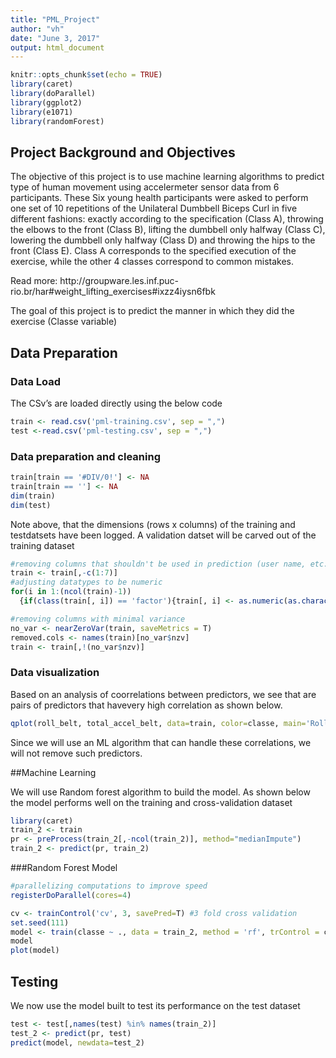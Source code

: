 ```yaml
---
title: "PML_Project"
author: "vh"
date: "June 3, 2017"
output: html_document
---
```


```r
knitr::opts_chunk$set(echo = TRUE)
library(caret)
library(doParallel)
library(ggplot2)
library(e1071)
library(randomForest)
```

## Project Background and Objectives

The objective of this project is to use machine learning algorithms to predict type of human movement using accelermeter sensor data from 6 participants. These Six young health participants were asked to perform one set of 10 repetitions of the Unilateral Dumbbell Biceps Curl in five different fashions: exactly according to the specification (Class A), throwing the elbows to the front (Class B), lifting the dumbbell only halfway (Class C), lowering the dumbbell only halfway (Class D) and throwing the hips to the front (Class E). Class A corresponds to the specified execution of the exercise, while the other 4 classes correspond to common mistakes. 

Read more: http://groupware.les.inf.puc-rio.br/har#weight_lifting_exercises#ixzz4iysn6fbk

The goal of this project is to predict the manner in which they did the exercise (Classe variable)

## Data Preparation

### Data Load

The CSv's are loaded directly using the below code

```r
train <- read.csv('pml-training.csv', sep = ",")
test <-read.csv('pml-testing.csv', sep = ",")
```

### Data preparation and cleaning

```r
train[train == '#DIV/0!'] <- NA
train[train == ''] <- NA
dim(train)
dim(test)
```

Note above, that the dimensions (rows x columns) of the training and testdatsets have been logged. A validation datset will be carved out of the training dataset 

``` r
#removing columns that shouldn't be used in prediction (user name, etc.)
train <- train[,-c(1:7)] 
#adjusting datatypes to be numeric 
for(i in 1:(ncol(train)-1))
  {if(class(train[, i]) == 'factor'){train[, i] <- as.numeric(as.character(train[, i]))}} 

#removing columns with minimal variance
no_var <- nearZeroVar(train, saveMetrics = T) 
removed.cols <- names(train)[no_var$nzv]
train <- train[,!(no_var$nzv)]
```


### Data visualization

Based on an analysis of coorrelations between predictors, we see that are pairs of predictors that havevery high correlation as shown below. 

```r
qplot(roll_belt, total_accel_belt, data=train, color=classe, main='Roll_belt Vs. Total_accel_belt per classe')
```

Since we will use an ML algorithm that can handle these correlations, we will not remove such predictors. 

##Machine Learning

We will use Random forest algorithm to build the model. As shown below the model performs well on the training and cross-validation dataset

```r
library(caret)
train_2 <- train
pr <- preProcess(train_2[,-ncol(train_2)], method="medianImpute")
train_2 <- predict(pr, train_2)
```

###Random Forest Model

```r
#parallelizing computations to improve speed
registerDoParallel(cores=4)

cv <- trainControl('cv', 3, savePred=T) #3 fold cross validation
set.seed(111)
model <- train(classe ~ ., data = train_2, method = 'rf', trControl = cv)
model
plot(model)
```

## Testing

We now use the model built to test its performance on the test dataset

```r
test <- test[,names(test) %in% names(train_2)]
test_2 <- predict(pr, test)
predict(model, newdata=test_2)
```